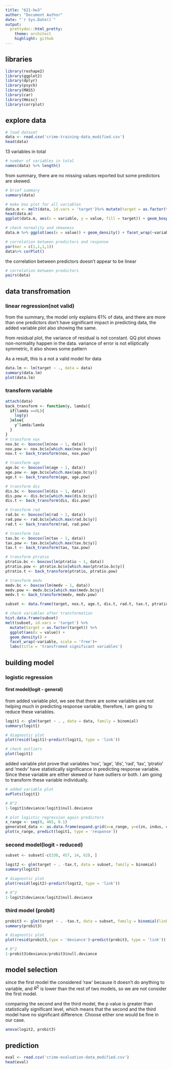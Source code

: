 ```yaml
---
title: "621-hw3"
author: "Document Author"
date: "`r Sys.Date()`"
output:
  prettydoc::html_pretty:
    theme: architect
    highlight: github
---
```


## libraries

```r
library(reshape2)
library(ggplot2)
library(dplyr)
library(psych)
library(MASS)
library(car)
library(Hmisc)
library(corrplot)
```

## explore data

```r
# load dataset
data <- read.csv('crime-training-data_modified.csv')
head(data)
```

13 variables in total

```r
# number of variables in total
names(data) %>% length()
```

from summary, there are no missing values reported but some predictors are skewed.

```r
# brief summary
summary(data)
```

```r
# make box plot for all variables
data.m <- melt(data, id.vars = 'target')%>% mutate(target = as.factor(target))
head(data.m)
ggplot(data.m, aes(x = variable, y = value, fill = target)) + geom_boxplot() + facet_wrap(~ variable, scales = 'free')
```

```r
# check normality and skewness
data.m %>% ggplot(aes(x = value)) + geom_density() + facet_wrap(~variable, scale = 'free')
```

```r
# correlation between predictors and response
par(mar = c(1,1,1,1))
data%>% corPlot()
```

the correlation between predictors doesn't appear to be linear

```r
# correlation between predictors
pairs(data)
```

## data transfromation

### linear regression(not valid)

from the summary, the model only explains 61% of data, and there are more than one predictors don't have significant impact in predicting data, the added variable plot also showing the same.

from residual plot, the variance of residual is not constant. QQ plot shows non-normality happen in the data. variance of error is not elliptically symmetric, it also shows some pattern

As a result, this is a not a valid model for data

```r
data.lm <- lm(target ~ ., data = data)
summary(data.lm)
plot(data.lm)
```

### transform variable

```r
attach(data)
back_transform <- function(y, lamda){
  if(lamda ==0L){
    log(y)
  }else{
    y^lamda/lamda
  }
}
# transform nox
nox.bc <- boxcox(lm(nox ~ 1, data))
nox.pow <- nox.bc$x[which.max(nox.bc$y)]
nox.t <- back_transform(nox, nox.pow)

# transform age
age.bc <- boxcox(lm(age ~ 1, data))
age.pow <- age.bc$x[which.max(age.bc$y)]
age.t <- back_transform(age, age.pow)

# transform dis
dis.bc <- boxcox(lm(dis ~ 1, data))
dis.pow <- dis.bc$x[which.max(dis.bc$y)]
dis.t <- back_transform(dis, dis.pow)

# transform rad
rad.bc <- boxcox(lm(rad ~ 1, data))
rad.pow <- rad.bc$x[which.max(rad.bc$y)]
rad.t <- back_transform(rad, rad.pow)

# transform tax
tax.bc <- boxcox(lm(tax ~ 1, data))
tax.pow <- tax.bc$x[which.max(tax.bc$y)]
tax.t <- back_transform(tax, tax.pow)

# transform ptratio
ptratio.bc <- boxcox(lm(ptratio ~ 1, data))
ptratio.pow <- ptratio.bc$x[which.max(ptratio.bc$y)]
ptratio.t <- back_transform(ptratio, ptratio.pow)

# transform medv
medv.bc <- boxcox(lm(medv ~ 1, data))
medv.pow <- medv.bc$x[which.max(medv.bc$y)]
medv.t <- back_transform(medv, medv.pow)

subset <- data.frame(target, nox.t, age.t, dis.t, rad.t, tax.t, ptratio.t, medv.t)
```

```r
# check variables after transformation
hist.data.frame(subset)
melt(subset, id.vars = 'target') %>% 
  mutate(target = as.factor(target)) %>% 
  ggplot(aes(x = value)) +
  geom_density() +
  facet_wrap(~variable, scale = 'free')+
  labs(title = 'transfromed significant variables')
```

## building model

### logistic regression

#### first model(logit - general)

from added variable plot, we see that there are some variables are not helping much in predicting response variable, therefore, I am going to reduce these variables.

```r
logit1 <- glm(target ~ . , data = data, family = binomial)
summary(logit1)
```

```r
# diagnostic plot
plot(resid(logit1)~predict(logit1, type = 'link'))
```

```r
# check outliers
plot(logit1)
```

added variable plot prove that variables 'nox', 'age', 'dis', 'rad', 'tax', 'ptratio' and 'medv' have statistically significance in predicting response variable. Since these variable are either skewed or have outliers or both. I am going to transform these variable individually.

```r
# added variable plot
avPlots(logit1)
```

```r
# R^2
1-logit1$deviance/logit1$null.deviance
```

```r
# plot logistic regression again predictors
x_range <- seq(0, 465, 0.1)
generated_data <- as.data.frame(expand.grid(x=x_range, y=c(zn, indus, chas, nox, rm, age, dis, rad, tax, ptratio, lstat, medv)) )
plot(x_range, predict(logit1, type = 'response'))
```

### second model(logit - reduced)

```r
subset <- subset[-c(338, 457, 14, 62), ]

logit2 <- glm(target ~ . -tax.t, data = subset, family = binomial)
summary(logit2)
```

```r
# diagnostic plot
plot(resid(logit2)~predict(logit2, type = 'link'))
```

```r
# R^2
1-logit2$deviance/logit2$null.deviance
```

### third model (probit)

```r
probit3 <- glm(target ~ . -tax.t, data = subset, family = binomial(link = 'probit'))
summary(probit3)
```

```r
# diagnostic plot
plot(resid(probit3,type = 'deviance')~predict(probit3, type = 'link'))
```

```r
# R^2
1-probit3$deviance/probit3$null.deviance
```

## model selection

since the first model the considered 'raw' because it doesn't do anything to variable, and $R^2$ is lower than the rest of two models, so we are not consider the first model.

comparing the second and the third model, the p value is greater than statistically significant level, which means that the second and the third model have no significant difference. Choose either one would be fine in our case.

```r
anova(logit2, probit3)
```

## prediction

```r
eval <- read.csv('crime-evaluation-data_modified.csv')
head(eval)
```